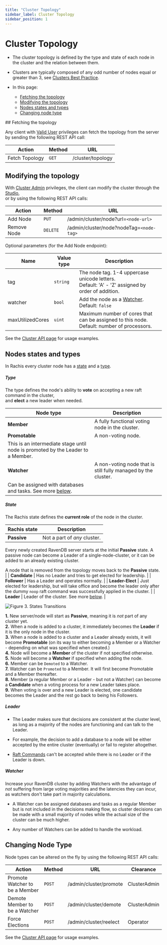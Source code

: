 ```yaml
---
title: "Cluster Topology"
sidebar_label: Cluster Topology
sidebar_position: 1
---
```



# Cluster Topology
<Admonition type="note" title="Note">

* The cluster topology is defined by the type and state of each node in the cluster and the relation between them.  

* Clusters are typically composed of any odd number of nodes equal or greater than 3, see [Clusters Best Practice](../../../server/clustering/cluster-best-practice-and-configuration).  

* In this page:
    * [Fetching the topology](../../../server/clustering/rachis/cluster-topology#fetching-the-topology)
    * [Modifying the topology](../../../server/clustering/rachis/cluster-topology#modifying-the-topology)
    * [Nodes states and types](../../../server/clustering/rachis/cluster-topology#nodes-states-and-types)
    * [Changing node type](../../../server/clustering/rachis/cluster-topology#changing-node-type)  

</Admonition>
## Fetching the topology

Any client with [Valid User](../../security/authorization/security-clearance-and-permissions#user) privileges can fetch the topology from the server
by sending the following REST API call:

| Action         | Method   | URL               |
|----------------|----------|-------------------|
| Fetch Topology | `GET`    | /cluster/topology |



## Modifying the topology

With [Cluster Admin](../../../server/security/authorization/security-clearance-and-permissions#cluster-admin) privileges, 
the client can modify the cluster through the [Studio](../../../studio/cluster/cluster-view#cluster-view-operations),  
or by using the following REST API calls:  

| Action      | Method   | URL                                      |
|-------------|----------|------------------------------------------|
| Add Node    | `PUT`    | /admin/cluster/node?url=`<node-url>`     |
| Remove Node | `DELETE` | /admin/cluster/node?nodeTag=`<node-tag>` |

Optional parameters (for the Add Node endpoint):

| Name             | Value type   | Description                                                                                                  |
|------------------|--------------|--------------------------------------------------------------------------------------------------------------|
| tag              | `string`     | The node tag. 1-4 uppercase unicode letters.<br/>Default: 'A' - 'Z' assigned by order of addition.            |
| watcher          | `bool`       | Add the node as a [Watcher](../../../server/clustering/rachis/cluster-topology#watcher).<br/>Default: `false` |
| maxUtilizedCores | `uint`       | Maximum number of cores that can be assigned to this node.<br/>Default: number of processors.                 |

See the [Cluster API page](../../../server/clustering/cluster-api) for usage examples.



## Nodes states and types

In Rachis every cluster node has a [state](../../../server/clustering/rachis/cluster-topology#state) and a [type](../../../server/clustering/rachis/cluster-topology#type).  

<Admonition type="note" title="Note">

##### Type
The type defines the node's ability to **vote** on accepting a new raft command in the cluster,  
and **elect** a new leader when needed.  

| Node type      | Description                                                                                                                                                                                |
|----------------|--------------------------------------------------------------------------------------------------------------------------------------------------------------------------------------------|
| **Member**     | A fully functional voting node in the cluster.                                                                                                                                             |
| **Promotable** | A non-voting node. 
This is an intermediate stage until node is promoted by the Leader to a Member.                                                                                    |
| **Watcher**    | A non-voting node that is still fully managed by the cluster. 
Can be assigned with databases and tasks. See more [below](../../../server/clustering/rachis/cluster-topology#watcher). |

</Admonition>

<Admonition type="note" title="Note">

##### State
The Rachis state defines the **current role** of the node in the cluster.

| Rachis state     | Description                                                                                                                                                                                                                                                                                                                      |
|------------------|----------------------------------------------------------------------------------------------------------------------------------------------------------------------------------------------------------------------------------------------------------------------------------------------------------------------------------|
| **Passive**      | Not a part of _any_ cluster.

Every newly created RavenDB server starts at the initial **Passive** state.
A passive node can become a Leader of a single-node-cluster,
or it can be added to an already existing cluster.

A node that is removed from the topology moves back to the **Passive** state. |
| **Candidate**    | Has no Leader and tries to get elected for leadership.                                                                                                                                                                                                                                                                           |
| **Follower**     | Has a Leader and operates normally.                                                                                                                                                                                                                                                                                              |
| **Leader-Elect** | Just elected for leadership, but will take office and become the leader only after the dummy `noop` raft command was successfully applied in the cluster.                                                                                                                                                                        |
| **Leader**       | Leader of the cluster. See more [below](../../../server/clustering/rachis/cluster-topology#leader).                                                                                                                                                                                                                              |

</Admonition>

<Admonition type="note" title="Note">

![Figure 3. States Transitions](./assets/cluster-states.png)

**1.** New server/node will start as **Passive**, meaning it is _not_ part of any cluster yet.  
**2.** When a node is added to a cluster, it immediately becomes the **Leader** if it is the only node in the cluster.  
**3.** When a node is added to a cluster and a Leader already exists, it will become **Promotable** (on its way to either becoming a Member or a Watcher - depending on what was specified when created.)  
**4.** Node will become a **Member** of the cluster if not specified otherwise.  
**5.** Node will become a **Watcher** if specified when adding the node.  
**6.** Member can be `Demoted` to a Watcher.  
**7.** Watcher can be `Promoted` to a Member. It will first become Promotable and a Member thereafter.  
**8.** Member (a regular Member or a Leader - but not a Watcher) can become a **Candidate** when a voting process for a new Leader takes place.  
**9.** When voting is over and a new Leader is elected, one candidate becomes the Leader and the rest go back to being his Followers.  

</Admonition>

<Admonition type="note" title="Note">

##### Leader
* The Leader makes sure that decisions are consistent at the cluster level, as long as a majority of the nodes are functioning and can talk to the Leader.  

* For example, the decision to add a database to a node will be either accepted by the entire cluster (eventually) or fail to register altogether.  

* [Raft Commands](../../../server/clustering/rachis/consensus-operations#raft-commands-implementation-details) can't be accepted while there is no Leader or if the Leader is down.  

</Admonition>

<Admonition type="note" title="Note">

##### Watcher
Increase your RavenDB cluster by adding Watchers with the advantage of _not_ suffering from large voting majorities and the latencies they can incur, 
as watchers don't take part in majority calculations.  

* A Watcher can be assigned databases and tasks as a regular Member but is not included in the decisions making flow,
  so cluster decisions can be made with a small majority of nodes while the actual size of the cluster can be much higher.  

* Any number of Watchers can be added to handle the workload.  

</Admonition>



## Changing Node Type

Node types can be altered on the fly by using the following REST API calls:

| Action                         | Method  | URL                    | Clearance    |
|--------------------------------|---------|------------------------|--------------|
| Promote Watcher to be a Member | `POST`  | /admin/cluster/promote | ClusterAdmin |
| Demote Member to be a Watcher  | `POST`  | /admin/cluster/demote  | ClusterAdmin |
| Force Elections                | `POST`  | /admin/cluster/reelect | Operator     |

See the [Cluster API page](../../../server/clustering/cluster-api) for usage examples.


